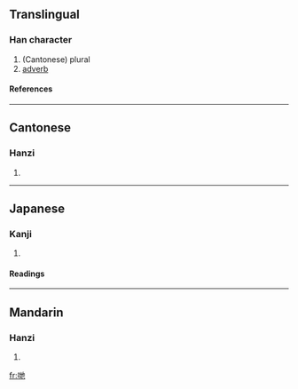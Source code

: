 ==Translingual==
===Han character===
{{Han char|rn=30|rad=口|as=06|sn=9|four=|canj=口土心木 (RGPD)}}
# (Cantonese) plural
# [[adverb]]
====References====
{{Han ref|kx=0189.271|dkj=03619|hdz=10612.070|uh=54CB|ud=21707}}
----
==Cantonese==
===Hanzi===
{{yue-hanzi|jyut=|y=dei6}}
# {{defn|Cantonese}}
----
==Japanese==
===Kanji===
{{ja-kanji|grade=|rs=口06}}
# {{defn|Japanese}} 
====Readings====
{{ja-readings|on=[[てつ]] (tetsu)|kun=}}
----
==Mandarin==
===Hanzi===
{{cmn-hanzi|pin=[[dì]] ([[di4]])|wg=ti<sup>4</sup>}}
# {{defn|Mandarin}}

[[fr:哋]]